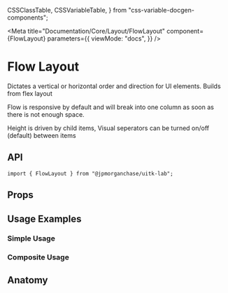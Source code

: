   CSSClassTable,
  CSSVariableTable,
} from "css-variable-docgen-components";

<Meta
  title="Documentation/Core/Layout/FlowLayout"
  component={FlowLayout}
  parameters={{
    viewMode: "docs",
  }}
/>

# Flow Layout

Dictates a vertical or horizontal order and direction for UI elements.
Builds from flex layout

Flow is responsive by default and will break into one column as soon as there is not enough space.

<Canvas>
  <Story id="core-layout-flowlayout--default-flow-layout" />
</Canvas>

Height is driven by child items,
Visual seperators can be turned on/off (default) between items

## API

```
import { FlowLayout } from "@jpmorganchase/uitk-lab";
```

## Props

<ArgsTable of={FlowLayout} />

## Usage Examples

### Simple Usage

<Canvas>
  <Story id="core-layout-flowlayout--flow-layout-simple-usage" />
</Canvas>

### Composite Usage

<Canvas>
  <Story id="core-layout-flowlayout--flow-layout-composite" />
</Canvas>

## Anatomy

<Canvas>
  <ComponentAnatomy showLegend>
    <FlowLayout>
      <FlowItem></FlowItem>
    </FlowLayout>
  </ComponentAnatomy>
</Canvas>
